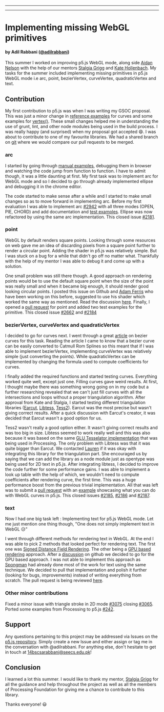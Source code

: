 
---

---
# Implementing missing WebGL primitives
#### by Adil Rabbani ([@adilrabbani](https://github.com/AdilRabbani))

This summer I worked on improving p5.js WebGL mode, along side [Aidan Nelson](https://github.com/AidanNelson) with the help of our mentors [Stalgia Grigg](https://github.com/mlarghydracept)
and [Kate Hollenbach](https://github.com/kjhollen). My tasks for the summer included implementing missing primitives in p5.js WebGL mode i.e arc, point, bezierVertex,
curveVertex, quadraticVertex and text.

## Contribution

My first contribution to p5.js was when I was writing my GSOC proposal. This was just a minor change in [reference examples](https://github.com/processing/p5.js/pull/2737) for curves
and some examples for [vertex()](https://github.com/processing/p5.js/pull/2798). These small changes helped me in understanding the use of grunt, lint, and other node modules being
used in the build process. I was really happy (and surprised) when my proposal got accepted 😄. I was about to contribute to one of my favourite libraries. We had a shared branch on 
[git](https://github.com/processing/p5.js/tree/webgl-gsoc-2018) where we would compare our pull requests to be merged.

### arc

I started by going through [manual examples](https://github.com/processing/p5.js/tree/main/test/manual-test-examples/webgl), debugging them in browser and watching the code jump from 
function to function. I have to admit though, it was a little daunting at first. My first task was to implement arc for WebGL mode and so I decided to go through already implemented ellipse 
and debugging it in the chrome editor.

The code started to make sense after a while and I started to make small changes so as to move forward in implementing arc. Before my first evaluation I was able to implement arc [#2942](https://github.com/processing/p5.js/pull/2942) with all three modes
(OPEN, PIE, CHORD) and add documentation and [test examples](https://github.com/processing/p5.js/tree/webgl-gsoc-2018/test/manual-test-examples/webgl/arc). Ellipse was now refactored by using 
the same arc implementation. This closed issue [#2181](https://github.com/processing/p5.js/issues/2181).

### point

WebGL by default renders square points. Looking through some resources on web gave me an idea of discarding pixels from a square point further to render a circular point. Adding the shader in p5.js was 
relatively simple. But I was stuck on a bug for a while that didn't go off no matter what. Thankfully with the help of my mentor I was able to debug it and come up with a solution.

One small problem was still there though. A good approach on rendering points would be to use the default square point when the size of the point was really small and when it became big enough, it should 
render good looking circular points. I posted this issue on Github and [Adam Ferris](https://github.com/aferriss) who have been working on this before, suggested to use his shader which worked the same way 
as mentioned. Read the discussion [here](https://github.com/processing/p5.js/issues/3017). Finally, I opened a [pull request](https://github.com/processing/p5.js/pull/3031) for point and added two test examples 
for the primitive. This closed issue [#2662](https://github.com/processing/p5.js/issues/2662) and [#2184](https://github.com/processing/p5.js/issues/2184)

### bezierVertex, curveVertex and quadraticVertex

I decided to go for curves next. I went through a great [article](https://pomax.github.io/bezierinfo/) on bezier curves for this task. Reading the article I came to know that a bezier curve can be easily converted 
to Catmull Rom Splines so this meant that if I was able to implement bezierVertex, implementing curveVertex was relatively simple (just converting the points). While quadraticVertex can be implemented by changing the formula used to compute 
coefficients for curves.

I finally added the required functions and started testing curves. Everything worked quite well, except just one. Filling curves gave weird results. At first, I thought maybe there was something wrong going on in 
my code but a further researching revealed that we can't just fill curves with all the intersections and loops without a proper triangulation algorithm. After approval from Kate and Stalgia, I started testing different 
triangulation libraries ([Earcut](https://github.com/mapbox/earcut), [Libtess](https://github.com/brendankenny/libtess.js/), [Tess2](https://github.com/diatomic/tess2)). Earcut was the most precise but wasn't giving correct results.
After a quick discussion with Earcut's creator, it was decided that Earcut wasn't a good option for us.

Tess2 wasn't really a good option either. It wasn't giving correct results and was too big in size. Libtess seemed to work really well and this was also because it was based on the same [GLU Tesselator implementation](https://github.com/processing/processing-android/tree/main/core/src/processing/opengl/tess) that was being used in Processing. The only problem with Libtess was that it was quite bigger than Earcut. We contacted [Lauren](https://github.com/lmccart) 
if it was okay with integrating this library for the triangulation part. She encouraged us by saying that we can add the library as a node module just as opentype was being used for 2D text in p5.js. After integrating libtess, 
I decided to improve the code further for some performance gains. I was able to implement a look up table with the help of which, we wouldn't need to compute coefficients after rendering curve, the first time. This was a huge performance boost from the 
previous trivial implementation. All that was left was to submit a [pull request](https://github.com/processing/p5.js/pull/3085) with an [example](https://github.com/processing/p5.js/tree/webgl-gsoc-2018/test/manual-test-examples/webgl/curves) showcasing what you can do with WebGL curves in p5.js. This closed issues [#2185](https://github.com/processing/p5.js/issues/2185), [#2186](https://github.com/processing/p5.js/issues/2186) and [#2187](https://github.com/processing/p5.js/issues/2187).

### text

Now I had one big task left : Implementing text for p5.js WebGL mode. Let me just mention one thing though, "One does not simply implement text in WebGL 😥"

I went through different methods for rendering text in WebGL. At the end I was able to pick 2 methods that looked perfect for rendering text. The first one was [Signed Distance Field Rendering](http://hack.chrons.me/opengl-text-rendering/). The other being a [GPU based rendering](http://wdobbie.com/post/gpu-text-rendering-with-vector-textures/) approach. After a [discussion](https://github.com/processing/p5.js/issues/2183) on github we decided to go for the GPU based approach. I was not able to implement this approach as [Spongman](https://github.com/Spongman) had already done most of the work for text using the same technique. We decided to pull that implementation and polish it further (looking for bugs, improvements) instead of writing everything from scratch. The pull request is being reviewed [here](https://github.com/processing/p5.js/pull/3110).

### Other minor contributions

Fixed a minor issue with triangle stroke in 2D mode [#3075](https://github.com/processing/p5.js/pull/3075) closing [#3065](https://github.com/processing/p5.js/issues/3065).
Ported some examples from Processing to p5.js [#242](https://github.com/processing/p5.js-website/pull/242).

## Support
Any questions pertaining to this project may be addressed via Issues on the [p5.js repository](https://github.com/processing/p5.js). Simply create a new Issue and either assign or tag me in the conversation with @adilrabbani. For anything else, don't hesitate to get in touch at 14bscsarabbani@seecs.edu.pk!

## Conclusion

I learned a lot this summer. I would like to thank my mentor, [Stalgia Grigg](https://github.com/mlarghydracept) for all the guidance and help throughout the project as well as all the members of Processing Foundation for giving me a chance to contribute
to this library.

Thanks everyone! 😃
